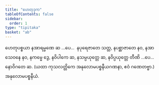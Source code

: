 ```yaml
---
title: "ဟေတုဒုက"
tableOfContents: false
sidebar:
  order: 1
type: "tipitaka"
basket: "ab"
---
```



<DynamicBreadcrumb />

<Division number="27">

<Paragraph number="2515">
ဟေတုပစ္စယာ နအာရမ္မဏေ ဆ …ပေ…  နပုရေဇာတေ သတ္တ, နပစ္ဆာဇာတေ နဝ, နအာသေဝနေ နဝ, နကမ္မေ ဒွေ, နဝိပါကေ ဆ, နသမ္ပယုတ္တေ ဆ, နဝိပ္ပယုတ္တေ တီဏိ …ပေ…  နောဝိဂတေ ဆ.
</Paragraph>

<Paragraph number="2516">
(ယထာ ကုသလတ္တိကေ အနုလောမပစ္စနီယဂဏနာ, ဧဝံ ဂဏေတဗ္ဗာ.)

</Paragraph>
</Division>

<Paragraph number="2517" type="center">
အနုလောမပစ္စနီယံ.
</Paragraph>